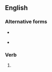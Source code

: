 {{also|coexisting|coëxisting}}

==English==

===Alternative forms===
* {{l|en|coexisting}} {{qualifier|US}}
* {{l|en|coëxisting}}

===Verb===
{{head|en|verb form}}

# {{present participle of|en|co-exist|nocat=1}}